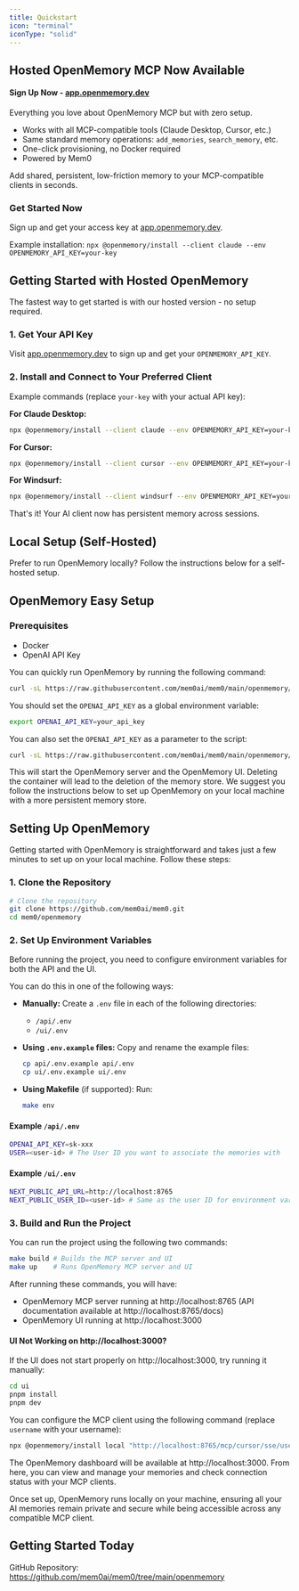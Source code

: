 ```yaml
---
title: Quickstart
icon: "terminal"
iconType: "solid"
---
```


## Hosted OpenMemory MCP Now Available

#### Sign Up Now - [app.openmemory.dev](https://app.openmemory.dev)

Everything you love about OpenMemory MCP but with zero setup.

- Works with all MCP-compatible tools (Claude Desktop, Cursor, etc.)
- Same standard memory operations: `add_memories`, `search_memory`, etc.
- One-click provisioning, no Docker required
- Powered by Mem0

Add shared, persistent, low-friction memory to your MCP-compatible clients in seconds.

### Get Started Now
Sign up and get your access key at [app.openmemory.dev](https://app.openmemory.dev).

Example installation: `npx @openmemory/install --client claude --env OPENMEMORY_API_KEY=your-key`

## Getting Started with Hosted OpenMemory

The fastest way to get started is with our hosted version - no setup required.

### 1. Get Your API Key
Visit [app.openmemory.dev](https://app.openmemory.dev) to sign up and get your `OPENMEMORY_API_KEY`.

### 2. Install and Connect to Your Preferred Client
Example commands (replace `your-key` with your actual API key):

**For Claude Desktop:**
```bash
npx @openmemory/install --client claude --env OPENMEMORY_API_KEY=your-key
```

**For Cursor:**
```bash
npx @openmemory/install --client cursor --env OPENMEMORY_API_KEY=your-key
```

**For Windsurf:**
```bash
npx @openmemory/install --client windsurf --env OPENMEMORY_API_KEY=your-key
```

That's it! Your AI client now has persistent memory across sessions.

## Local Setup (Self-Hosted)

Prefer to run OpenMemory locally? Follow the instructions below for a self-hosted setup.

## OpenMemory Easy Setup

### Prerequisites
- Docker
- OpenAI API Key

You can quickly run OpenMemory by running the following command:

```bash
curl -sL https://raw.githubusercontent.com/mem0ai/mem0/main/openmemory/run.sh | bash
```

You should set the `OPENAI_API_KEY` as a global environment variable:

```bash
export OPENAI_API_KEY=your_api_key
```

You can also set the `OPENAI_API_KEY` as a parameter to the script:

```bash
curl -sL https://raw.githubusercontent.com/mem0ai/mem0/main/openmemory/run.sh | OPENAI_API_KEY=your_api_key bash
```

This will start the OpenMemory server and the OpenMemory UI. Deleting the container will lead to the deletion of the memory store. We suggest you follow the instructions below to set up OpenMemory on your local machine with a more persistent memory store.

## Setting Up OpenMemory

Getting started with OpenMemory is straightforward and takes just a few minutes to set up on your local machine. Follow these steps:

### 1. Clone the Repository
```bash
# Clone the repository
git clone https://github.com/mem0ai/mem0.git
cd mem0/openmemory
```

### 2. Set Up Environment Variables

Before running the project, you need to configure environment variables for both the API and the UI.

You can do this in one of the following ways:

- **Manually:** Create a `.env` file in each of the following directories:
  - `/api/.env`
  - `/ui/.env`

- **Using `.env.example` files:** Copy and rename the example files:
  ```bash
  cp api/.env.example api/.env
  cp ui/.env.example ui/.env
  ```

- **Using Makefile** (if supported): Run:
  ```bash
  make env
  ```

#### Example `/api/.env`
```bash
OPENAI_API_KEY=sk-xxx
USER=<user-id> # The User ID you want to associate the memories with
```

#### Example `/ui/.env`
```bash
NEXT_PUBLIC_API_URL=http://localhost:8765
NEXT_PUBLIC_USER_ID=<user-id> # Same as the user ID for environment variable in api
```

### 3. Build and Run the Project
You can run the project using the following two commands:
```bash
make build # Builds the MCP server and UI
make up    # Runs OpenMemory MCP server and UI
```

After running these commands, you will have:
- OpenMemory MCP server running at http://localhost:8765 (API documentation available at http://localhost:8765/docs)
- OpenMemory UI running at http://localhost:3000

#### UI Not Working on http://localhost:3000?

If the UI does not start properly on http://localhost:3000, try running it manually:

```bash
cd ui
pnpm install
pnpm dev
```

You can configure the MCP client using the following command (replace `username` with your username):

```bash
npx @openmemory/install local "http://localhost:8765/mcp/cursor/sse/username" --client cursor
```

The OpenMemory dashboard will be available at http://localhost:3000. From here, you can view and manage your memories and check connection status with your MCP clients.

Once set up, OpenMemory runs locally on your machine, ensuring all your AI memories remain private and secure while being accessible across any compatible MCP client.

## Getting Started Today

GitHub Repository: https://github.com/mem0ai/mem0/tree/main/openmemory
